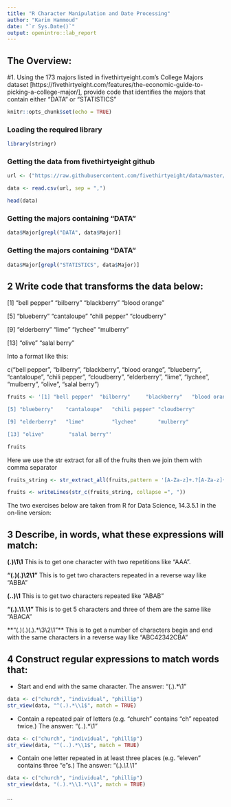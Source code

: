 ```yaml
---
title: "R Character Manipulation and Date Processing"
author: "Karim Hammoud"
date: "`r Sys.Date()`"
output: openintro::lab_report
---
```


## The Overview:

#1. Using the 173 majors listed in fivethirtyeight.com’s College Majors dataset [https://fivethirtyeight.com/features/the-economic-guide-to-picking-a-college-major/], provide code that identifies the majors that contain either "DATA" or "STATISTICS"

```r
knitr::opts_chunk$set(echo = TRUE)
```


### Loading the required library

```r
library(stringr)
```


### Getting the data from fivethirtyeight github

```r
url <- ("https://raw.githubusercontent.com/fivethirtyeight/data/master/college-majors/majors-list.csv")

data <- read.csv(url, sep = ",")

head(data)
```

### Getting the majors containing "DATA" 

```r
data$Major[grepl("DATA", data$Major)]
```

### Getting the majors containing "DATA" 

```r
data$Major[grepl("STATISTICS", data$Major)]
```


## 2 Write code that transforms the data below:

[1] "bell pepper"  "bilberry"     "blackberry"   "blood orange"

[5] "blueberry"    "cantaloupe"   "chili pepper" "cloudberry"  

[9] "elderberry"   "lime"         "lychee"       "mulberry"    

[13] "olive"        "salal berry"

Into a format like this:

c("bell pepper", "bilberry", "blackberry", "blood orange", "blueberry", "cantaloupe", "chili pepper", "cloudberry", "elderberry", "lime", "lychee", "mulberry", "olive", "salal berry")


```r
fruits <- '[1] "bell pepper"  "bilberry"     "blackberry"   "blood orange"

[5] "blueberry"    "cantaloupe"   "chili pepper" "cloudberry"  

[9] "elderberry"   "lime"         "lychee"       "mulberry"    

[13] "olive"        "salal berry"'

fruits
```
Here we use the str extract for all of the fruits then we join them with comma separator

```r
fruits_string <- str_extract_all(fruits,pattern = '[A-Za-z]+.?[A-Za-z]+')

fruits <- writeLines(str_c(fruits_string, collapse =", "))
```


The two exercises below are taken from R for Data Science, 14.3.5.1 in the on-line version:

## 3 Describe, in words, what these expressions will match:

**(.)\1\1**
This is to get one character with two repetitions like "AAA".

**"(.)(.)\\2\\1"**
This is to get two characters repeated in a reverse way like "ABBA" 

**(..)\1**
This is to get two characters repeated like "ABAB"

**"(.).\\1.\\1"**
This is to get 5 characters and three of them are the same like "ABACA"

**"(.)(.)(.).*\\3\\2\\1"**
This is to get a number of characters begin and end with the same characters in a reverse way like "ABC42342CBA"



## 4 Construct regular expressions to match words that:

* Start and end with the same character.
The answer: "(.).*\1"

```r
data <- c("church", "individual", "phillip")
str_view(data, "^(.).*\\1$", match = TRUE)
```


* Contain a repeated pair of letters (e.g. "church" contains "ch" repeated twice.)
The answer: "(..).*\\1"

```r
data <- c("church", "individual", "phillip")
str_view(data, "^(..).*\\1$", match = TRUE)
```


* Contain one letter repeated in at least three places (e.g. "eleven" contains three "e"s.)
The answer: "(.).*\\1.*\\1"

```r
data <- c("church", "individual", "phillip")
str_view(data, "(.).*\\1.*\\1", match = TRUE)
```
...